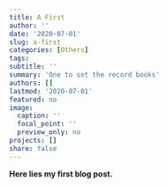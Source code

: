 ```yaml
---
title: A First
author: ''
date: '2020-07-01'
slug: a-first
categories: [Others]
tags:
subtitle: ''
summary: 'One to set the record books'
authors: []
lastmod: '2020-07-01'
featured: no
image:
  caption: ''
  focal_point: ''
  preview_only: no
projects: []
share: false
---
```


**Here lies my first blog post.**